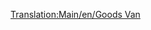 [[Translation:Main/en/Goods Van]]{{Template:Trains_Carriages_new
|NormalCost=£1,484 ($2,968)
|NormalWeight=21 / 33 t
|Picture=[[File:en/Goodsvan.png]]
|NormalCapacity=25 crates of goods
|MonoCost=£1,484 ($2,968)
|MonoWeight=21 / 36 t
|MonoCapacity=30 crates of goods
|MagCost=£1,484 ($2,968)
|MagWeight=21 / 37 t
|MagCapacity=32 crates of goods
|Description=[[Main/en/Goods Van]] is suited to [[Main/en/Goods]]. This wagon is available in [[Main/en/Climates#Temperate|Temperate]], [[Main/en/Climates#Sub-arctic|Sub-Arctic]] and [[Main/en/Climates#Sub-tropical|Sub-Tropical]] climates.
}}